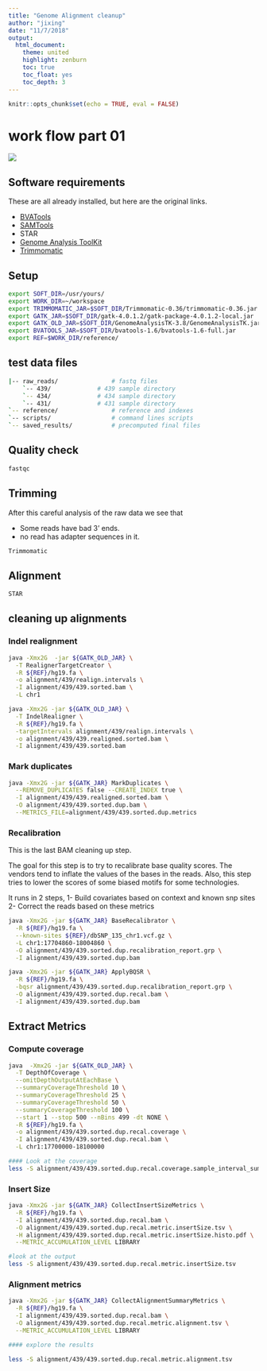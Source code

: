 ```yaml
---
title: "Genome Alignment cleanup"
author: "jixing"
date: "11/7/2018"
output: 
  html_document:
    theme: united
    highlight: zenburn
    toc: true
    toc_float: yes
    toc_depth: 3
---
```


```r
knitr::opts_chunk$set(echo = TRUE, eval = FALSE)
```

# work flow part 01
![](/Users/zero/Desktop/GATK.png)

## Software requirements

These are all already installed, but here are the original links.

  * [BVATools](http://bitbucket.org/mugqic/bvatools/downloads/)
  * [SAMTools](http://sourceforge.net/projects/samtools/)
  * STAR
  * [Genome Analysis ToolKit](http://www.broadinstitute.org/gatk/)
  * [Trimmomatic](http://www.usadellab.org/cms/?page=trimmomatic)

## Setup
```bash
export SOFT_DIR=/usr/yours/
export WORK_DIR=~/workspace
export TRIMMOMATIC_JAR=$SOFT_DIR/Trimmomatic-0.36/trimmomatic-0.36.jar
export GATK_JAR=$SOFT_DIR/gatk-4.0.1.2/gatk-package-4.0.1.2-local.jar
export GATK_OLD_JAR=$SOFT_DIR/GenomeAnalysisTK-3.8/GenomeAnalysisTK.jar
export BVATOOLS_JAR=$SOFT_DIR/bvatools-1.6/bvatools-1.6-full.jar 
export REF=$WORK_DIR/reference/

```

## test data files
```bash
|-- raw_reads/               # fastq files
    `-- 439/             # 439 sample directory
    `-- 434/             # 434 sample directory
    `-- 431/             # 431 sample directory
`-- reference/               # reference and indexes
`-- scripts/                 # command lines scripts
`-- saved_results/           # precomputed final files
```

## Quality check
```bash
fastqc
```

## Trimming
After this careful analysis of the raw data we see that

  * Some reads have bad 3’ ends.
  * no read has adapter sequences in it.
```bash
Trimmomatic
```

## Alignment
```bash
STAR
```

## cleaning up alignments

### Indel realignment

```bash
java -Xmx2G  -jar ${GATK_OLD_JAR} \
  -T RealignerTargetCreator \
  -R ${REF}/hg19.fa \
  -o alignment/439/realign.intervals \
  -I alignment/439/439.sorted.bam \
  -L chr1

java -Xmx2G -jar ${GATK_OLD_JAR} \
  -T IndelRealigner \
  -R ${REF}/hg19.fa \
  -targetIntervals alignment/439/realign.intervals \
  -o alignment/439/439.realigned.sorted.bam \
  -I alignment/439/439.sorted.bam
```

### Mark duplicates
```bash
java -Xmx2G -jar ${GATK_JAR} MarkDuplicates \
  --REMOVE_DUPLICATES false --CREATE_INDEX true \
  -I alignment/439/439.realigned.sorted.bam \
  -O alignment/439/439.sorted.dup.bam \
  --METRICS_FILE=alignment/439/439.sorted.dup.metrics
```

### Recalibration
This is the last BAM cleaning up step.

The goal for this step is to try to recalibrate base quality scores. The vendors tend to inflate the values of the bases in the reads. Also, this step tries to lower the scores of some biased motifs for some technologies.

It runs in 2 steps, 1- Build covariates based on context and known snp sites 2- Correct the reads based on these metrics

```bash
java -Xmx2G -jar ${GATK_JAR} BaseRecalibrator \
  -R ${REF}/hg19.fa \
  --known-sites ${REF}/dbSNP_135_chr1.vcf.gz \
  -L chr1:17704860-18004860 \
  -O alignment/439/439.sorted.dup.recalibration_report.grp \
  -I alignment/439/439.sorted.dup.bam

java -Xmx2G -jar ${GATK_JAR} ApplyBQSR \
  -R ${REF}/hg19.fa \
  -bqsr alignment/439/439.sorted.dup.recalibration_report.grp \
  -O alignment/439/439.sorted.dup.recal.bam \
  -I alignment/439/439.sorted.dup.bam

```

## Extract Metrics

### Compute coverage
```bash
java  -Xmx2G -jar ${GATK_OLD_JAR} \
  -T DepthOfCoverage \
  --omitDepthOutputAtEachBase \
  --summaryCoverageThreshold 10 \
  --summaryCoverageThreshold 25 \
  --summaryCoverageThreshold 50 \
  --summaryCoverageThreshold 100 \
  --start 1 --stop 500 --nBins 499 -dt NONE \
  -R ${REF}/hg19.fa \
  -o alignment/439/439.sorted.dup.recal.coverage \
  -I alignment/439/439.sorted.dup.recal.bam \
  -L chr1:17700000-18100000

#### Look at the coverage
less -S alignment/439/439.sorted.dup.recal.coverage.sample_interval_summary
```

### Insert Size
```bash
java -Xmx2G -jar ${GATK_JAR} CollectInsertSizeMetrics \
  -R ${REF}/hg19.fa \
  -I alignment/439/439.sorted.dup.recal.bam \
  -O alignment/439/439.sorted.dup.recal.metric.insertSize.tsv \
  -H alignment/439/439.sorted.dup.recal.metric.insertSize.histo.pdf \
  --METRIC_ACCUMULATION_LEVEL LIBRARY

#look at the output
less -S alignment/439/439.sorted.dup.recal.metric.insertSize.tsv
```

### Alignment metrics
```bash
java -Xmx2G -jar ${GATK_JAR} CollectAlignmentSummaryMetrics \
  -R ${REF}/hg19.fa \
  -I alignment/439/439.sorted.dup.recal.bam \
  -O alignment/439/439.sorted.dup.recal.metric.alignment.tsv \
  --METRIC_ACCUMULATION_LEVEL LIBRARY

#### explore the results

less -S alignment/439/439.sorted.dup.recal.metric.alignment.tsv
```



